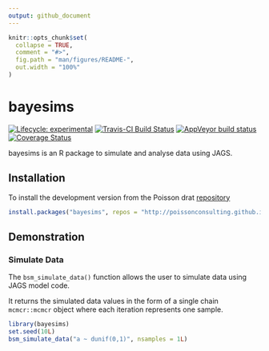 ```yaml
---
output: github_document
---
```


<!-- README.md is generated from README.Rmd. Please edit that file -->

```r
knitr::opts_chunk$set(
  collapse = TRUE,
  comment = "#>",
  fig.path = "man/figures/README-",
  out.width = "100%"
)
```
# bayesims

<!-- badges: start -->
[![Lifecycle: experimental](https://img.shields.io/badge/lifecycle-experimental-orange.svg)](https://www.tidyverse.com/lifecycle/#experimental)
[![Travis-CI Build Status](https://travis-ci.com/poissonconsulting/bayesims.svg?branch=master)](https://travis-ci.com/poissonconsulting/bayesims)
[![AppVeyor build status](https://ci.appveyor.com/api/projects/status/github/poissonconsulting/bayesims?branch=master&svg=true)](https://ci.appveyor.com/project/poissonconsulting/bayesims)
[![Coverage Status](https://img.shields.io/codecov/c/github/poissonconsulting/bayesims/master.svg)](https://codecov.io/github/poissonconsulting/bayesims?branch=master)
<!-- badges: end -->

bayesims is an R package to simulate and analyse data using JAGS.

## Installation

To install the development version from the Poisson drat [repository](https://github.com/poissonconsulting/drat)
``` r
install.packages("bayesims", repos = "http://poissonconsulting.github.io/drat")
```

## Demonstration

### Simulate Data

The `bsm_simulate_data()` function allows the user to simulate data 
using JAGS model code.

It returns the simulated data values in the form of a single chain `mcmcr::mcmcr` 
object where each iteration represents one sample.

```r
library(bayesims)
set.seed(10L)
bsm_simulate_data("a ~ dunif(0,1)", nsamples = 1L)
```
